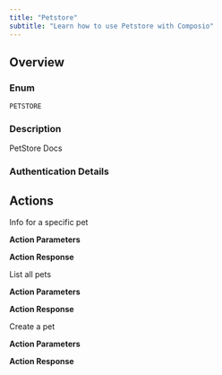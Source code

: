 ```yaml
---
title: "Petstore"
subtitle: "Learn how to use Petstore with Composio"
---
```



## Overview

### Enum
`PETSTORE`

### Description
PetStore Docs

### Authentication Details

<Accordion title="NO_AUTH">

</Accordion>


## Actions

<AccordionGroup>
<Accordion title="PETSTORE_INFO_FOR_A_SPECIFIC_PET">
Info for a specific pet

**Action Parameters**

<ParamField path="petId" type="string" required={true}>
</ParamField>


**Action Response**

<ParamField path="data" type="object">
</ParamField>

<ParamField path="successful" type="boolean">
</ParamField>

<ParamField path="error" type="">
</ParamField>

</Accordion>

<Accordion title="PETSTORE_LIST_ALL_PETS">
List all pets

**Action Parameters**

<ParamField path="limit" type="integer">
</ParamField>


**Action Response**

<ParamField path="data" type="object">
</ParamField>

<ParamField path="successful" type="boolean">
</ParamField>

<ParamField path="error" type="">
</ParamField>

</Accordion>

<Accordion title="PETSTORE_CREATE_A_PET">
Create a pet

**Action Parameters**

<ParamField path="id" type="integer" required={true}>
</ParamField>

<ParamField path="name" type="string" required={true}>
</ParamField>

<ParamField path="tag" type="string">
</ParamField>


**Action Response**

<ParamField path="data" type="object">
</ParamField>

<ParamField path="successful" type="boolean">
</ParamField>

<ParamField path="error" type="">
</ParamField>

</Accordion>

</AccordionGroup>
